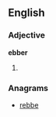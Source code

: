 ==English==

===Adjective===
'''ebber'''

# {{en-comparative of|ebb}}

===Anagrams===
* [[rebbe#English|rebbe]]